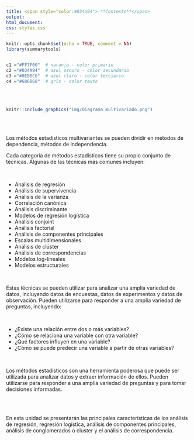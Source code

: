 ```yaml
---
title: <span style="color:#034a94"> **Contexto**</span>
output:
html_document:
css: styles.css
---
```


```r
knitr::opts_chunk$set(echo = TRUE, comment = NA)
library(summarytools)


c1 ="#FF7F00"  # naranja - color primario 
c2 ="#034A94"  # azul oscuro - color secundario
c3 ="#0EB0C6"  # azul claro - color terciario
c4 ="#686868"  # gris - color texto
```

</br></br>


```r
knitr::include_graphics("img/Diagrama_multivariado.png")
```

</br></br>

Los métodos estadísticos multivariantes se pueden dividir en métodos de dependencia, métodos de independencia.
</br>

Cada categoría de métodos estadísticos tiene su propio conjunto de técnicas. Algunas de las técnicas más comunes incluyen:

</br>

* Análisis de regresión
* Análisis de supervivencia
* Análisis de la varianza
* Correlación canónica
* Análisis discriminante
* Modelos de regresión logística
* Análisis conjoint
* Análisis factorial
* Análisis de componentes principales
* Escalas multidimensionales
* Análisis de clúster
* Análisis de correspondencias
* Modelos log-lineales
* Modelos estructurales

</br>

Estas técnicas se pueden utilizar para analizar una amplia variedad de datos, incluyendo datos de encuestas, datos de experimentos y datos de observación. Pueden utilizarse para responder a una amplia variedad de preguntas, incluyendo:

</br>

* ¿Existe una relación entre dos o más variables?
* ¿Cómo se relaciona una variable con otra variable?
* ¿Qué factores influyen en una variable?
* ¿Cómo se puede predecir una variable a partir de otras variables?

</br>

Los métodos estadísticos son una herramienta poderosa que puede ser utilizada para analizar datos y extraer información de ellos. Pueden utilizarse para responder a una amplia variedad de preguntas y para tomar decisiones informadas.

</br></br>

En esta unidad se presentarán las principales características de los análisis de regresión, regresión logística, análisis de componentes principales, análisis de  conglomerados o cluster y el análisis de correspondencia.